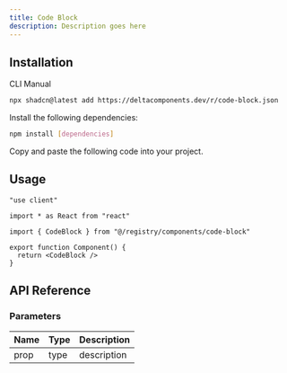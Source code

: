 ```yaml
---
title: Code Block
description: Description goes here
---
```


<ComponentPreview name="code-block-demo" />

## Installation

<Tabs defaultValue="cli">

<TabsList>
  <TabsTrigger value="cli">CLI</TabsTrigger>
  <TabsTrigger value="manual">Manual</TabsTrigger>
</TabsList>

<TabsContent value="cli">

```bash
npx shadcn@latest add https://deltacomponents.dev/r/code-block.json
```

</TabsContent>

<TabsContent value="manual">

<Steps>

<Step>Install the following dependencies:</Step>

```bash
npm install [dependencies]
```

<Step>Copy and paste the following code into your project.</Step>

<ComponentSource name="code-block" />

</Steps>

</TabsContent>

</Tabs>

## Usage

```tsx
"use client"

import * as React from "react"

import { CodeBlock } from "@/registry/components/code-block"

export function Component() {
  return <CodeBlock />
}
```

## API Reference

### Parameters

| Name | Type | Description |
| ---- | ---- | ----------- |
| prop | type | description |

<ComponentPreview name="code-block-theme-demo" />
